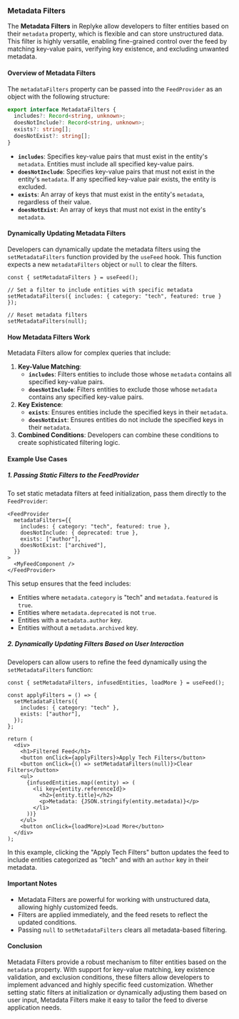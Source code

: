 
### Metadata Filters

The **Metadata Filters** in Replyke allow developers to filter entities based on their `metadata` property, which is flexible and can store unstructured data. This filter is highly versatile, enabling fine-grained control over the feed by matching key-value pairs, verifying key existence, and excluding unwanted metadata.

#### **Overview of Metadata Filters**

The `metadataFilters` property can be passed into the `FeedProvider` as an object with the following structure:

```typescript
export interface MetadataFilters {
  includes?: Record<string, unknown>;
  doesNotInclude?: Record<string, unknown>;
  exists?: string[];
  doesNotExist?: string[];
}
```

-   **`includes`**: Specifies key-value pairs that must exist in the entity's `metadata`. Entities must include all specified key-value pairs.
-   **`doesNotInclude`**: Specifies key-value pairs that must not exist in the entity's `metadata`. If any specified key-value pair exists, the entity is excluded.
-   **`exists`**: An array of keys that must exist in the entity's `metadata`, regardless of their value.
-   **`doesNotExist`**: An array of keys that must not exist in the entity's `metadata`.

#### **Dynamically Updating Metadata Filters**

Developers can dynamically update the metadata filters using the `setMetadataFilters` function provided by the `useFeed` hook. This function expects a new `metadataFilters` object or `null` to clear the filters.

```tsx
const { setMetadataFilters } = useFeed();

// Set a filter to include entities with specific metadata
setMetadataFilters({ includes: { category: "tech", featured: true } });

// Reset metadata filters
setMetadataFilters(null);
```

#### **How Metadata Filters Work**

Metadata Filters allow for complex queries that include:

1.  **Key-Value Matching**:
    -   **`includes`**: Filters entities to include those whose `metadata` contains all specified key-value pairs.
    -   **`doesNotInclude`**: Filters entities to exclude those whose `metadata` contains any specified key-value pairs.
2.  **Key Existence**:
    -   **`exists`**: Ensures entities include the specified keys in their `metadata`.
    -   **`doesNotExist`**: Ensures entities do not include the specified keys in their `metadata`.
3.  **Combined Conditions**: Developers can combine these conditions to create sophisticated filtering logic.

#### **Example Use Cases**

##### **1. Passing Static Filters to the FeedProvider**

To set static metadata filters at feed initialization, pass them directly to the `FeedProvider`:

```tsx
<FeedProvider
  metadataFilters={{
    includes: { category: "tech", featured: true },
    doesNotInclude: { deprecated: true },
    exists: ["author"],
    doesNotExist: ["archived"],
  }}
>
  <MyFeedComponent />
</FeedProvider>
```

This setup ensures that the feed includes:

-   Entities where `metadata.category` is "tech" and `metadata.featured` is `true`.
-   Entities where `metadata.deprecated` is not `true`.
-   Entities with a `metadata.author` key.
-   Entities without a `metadata.archived` key.

##### **2. Dynamically Updating Filters Based on User Interaction**

Developers can allow users to refine the feed dynamically using the `setMetadataFilters` function:

```tsx
const { setMetadataFilters, infusedEntities, loadMore } = useFeed();

const applyFilters = () => {
  setMetadataFilters({
    includes: { category: "tech" },
    exists: ["author"],
  });
};

return (
  <div>
    <h1>Filtered Feed</h1>
    <button onClick={applyFilters}>Apply Tech Filters</button>
    <button onClick={() => setMetadataFilters(null)}>Clear Filters</button>
    <ul>
      {infusedEntities.map((entity) => (
        <li key={entity.referenceId}>
          <h2>{entity.title}</h2>
          <p>Metadata: {JSON.stringify(entity.metadata)}</p>
        </li>
      ))}
    </ul>
    <button onClick={loadMore}>Load More</button>
  </div>
);
```

In this example, clicking the "Apply Tech Filters" button updates the feed to include entities categorized as "tech" and with an `author` key in their metadata.

#### **Important Notes**

-   Metadata Filters are powerful for working with unstructured data, allowing highly customized feeds.
-   Filters are applied immediately, and the feed resets to reflect the updated conditions.
-   Passing `null` to `setMetadataFilters` clears all metadata-based filtering.

#### **Conclusion**

Metadata Filters provide a robust mechanism to filter entities based on the `metadata` property. With support for key-value matching, key existence validation, and exclusion conditions, these filters allow developers to implement advanced and highly specific feed customization. Whether setting static filters at initialization or dynamically adjusting them based on user input, Metadata Filters make it easy to tailor the feed to diverse application needs.